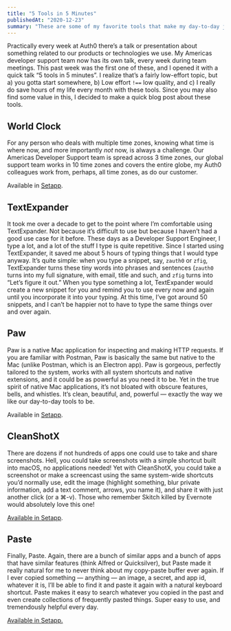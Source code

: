 ```yaml
---
title: "5 Tools in 5 Minutes"
publishedAt: "2020-12-23"
summary: "These are some of my favorite tools that make my day-to-day job so much easier."
---
```


Practically every week at Auth0 there’s a talk or presentation about something related to our products or technologies we use. My Americas developer support team now has its own talk, every week during team meetings. This past week was the first one of these, and I opened it with a quick talk “5 tools in 5 minutes”. I realize that’s a fairly low-effort topic, but a) you gotta start somewhere, b) Low effort `!==` low quality, and c) I really do save hours of my life every month with these tools. Since you may also find some value in this, I decided to make a quick blog post about these tools. 

## World Clock

<ImageWithAlt alt="World Clock" path="5-tools-in-5-minutes/da96c948586c772d42c16edb4f52302d7a8fd0c9-2899x1839.png"  width='2899' height='1839'/>

For any person who deals with multiple time zones, knowing what time is where now, and more importantly _not_ now, is always a challenge. Our Americas Developer Support team is spread across 3 time zones, our global support team works in 10 time zones and covers the entire globe, my Auth0 colleagues work from, perhaps, all time zones, as do our customer.



Available in [Setapp](https://go.setapp.com/invite/wccvxzmm).

## TextExpander

<ImageWithAlt alt="Text Expander" path="5-tools-in-5-minutes/036af9b1cf914d088f39961bf9001ceb1322e278-1989x1633.png" width='1989' height='1633' />

It took me over a decade to get to the point where I’m comfortable using TextExpander. Not because it’s difficult to use but because I haven’t had a good use case for it before. These days as a Developer Support Engineer, I type a lot, and a lot of the stuff I type is quite repetitive. Since I started using TextExpander, it saved me about 5 hours of typing things that I would type anyway. It’s quite simple: when you type a snippet, say, `zauth0` or `zfig`, TextExpander turns these tiny words into phrases and sentences (`zauth0` turns into my full signature, with email, title and such, and `zfig` turns into “Let’s figure it out.” When you type something a lot, TextExpander would create a new snippet for you and remind you to use every now and again until you incorporate it into your typing. At this time, I’ve got around 50 snippets, and I can’t be happier not to have to type the same things over and over again.

<ImageWithAlt alt="Text Expander" path="5-tools-in-5-minutes/5b011d29f2a5a509775bcef217fd5639dcfc7e07-1518x800.png" width="1518" height="800" />

## Paw

<ImageWithAlt alt="Paw" path="5-tools-in-5-minutes/e981f2bb692f82bea215becdcfbc1f9b339fd451-3584x2240.png" width='3584' height='2240' />

Paw is a native Mac application for inspecting and making HTTP requests. If you are familiar with Postman, Paw is basically the same but native to the Mac (unlike Postman, which is an Electron app). Paw is gorgeous, perfectly tailored to the system, works with all system shortcuts and native extensions, and it could be as powerful as you need it to be. Yet in the true spirit of native Mac applications, it’s not bloated with obscure features, bells, and whistles. It’s clean, beautiful, and, powerful — exactly the way we like our day-to-day tools to be.



Available in [Setapp](https://go.setapp.com/invite/wccvxzmm).

## CleanShotX

<ImageWithAlt alt="CleanShotX" path="5-tools-in-5-minutes/d7a040069784967a81342fc06098324c8a591680-3269x2569.png" width='3269' height='2569'/>

There are dozens if not hundreds of apps one could use to take and share screenshots. Hell, you could take screenshots with a simple shortcut built into macOS, no applications needed! Yet with CleanShotX, you could take a screenshot or make a screencast using the same system-wide shortcuts you’d normally use, edit the image (highlight something, blur private information, add a text comment, arrows, you name it), and share it with just another click (or a ⌘-v). Those who remember Skitch killed by Evernote would absolutely love this one!

[Available in Setapp](https://go.setapp.com/invite/wccvxzmm).

## Paste

<ImageWithAlt alt="Paste" path="5-tools-in-5-minutes/5cd993d4df9539cfc0878ce9d07d0eae2cd6d418-3902x1074.png" width='3902' height='1074' />

Finally, Paste. Again, there are a bunch of similar apps and a bunch of apps that have similar features (think Alfred or Quicksilver), but Paste made it really natural for me to never think about my copy-paste buffer ever again. If I ever copied something — anything — an image, a secret, and app id, whatever it is, I’ll be able to find it and paste it again with a natural keyboard shortcut. Paste makes it easy to search whatever you copied in the past and even create collections of frequently pasted things. Super easy to use, and tremendously helpful every day.

[Available in Setapp.](https://go.setapp.com/invite/wccvxzmm)
